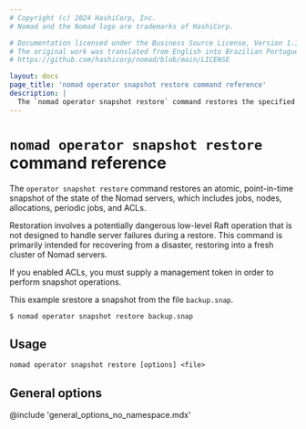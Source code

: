 ```yaml
---
# Copyright (c) 2024 HashiCorp, Inc.
# Nomad and the Nomad logo are trademarks of HashiCorp.

# Documentation licensed under the Business Source License, Version 1.1.
# The original work was translated from English into Brazilian Portuguese.
# https://github.com/hashicorp/nomad/blob/main/LICENSE

layout: docs
page_title: 'nomad operator snapshot restore command reference'
description: |
  The `nomad operator snapshot restore` command restores the specified Nomad snapshot.
---
```


# `nomad operator snapshot restore` command reference

The `operator snapshot restore` command restores an atomic, point-in-time
snapshot of the state of the Nomad servers, which includes jobs, nodes,
allocations, periodic jobs, and ACLs.

Restoration involves a potentially dangerous low-level Raft operation that is
not designed to handle server failures during a restore. This command is
primarily intended for recovering from a disaster, restoring into a
fresh cluster of Nomad servers.

If you enabled ACLs, you must supply a management token in order to perform
snapshot operations.

This example srestore a snapshot from the file `backup.snap`.

```shell-session
$ nomad operator snapshot restore backup.snap
```

## Usage

```plaintext
nomad operator snapshot restore [options] <file>
```

## General options

@include 'general_options_no_namespace.mdx'

[outage recovery]: /nomad/tutorials/manage-clusters/outage-recovery

